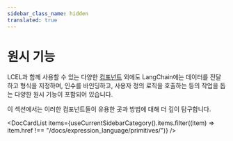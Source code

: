 ```yaml
---
sidebar_class_name: hidden
translated: true
---
```


# 원시 기능

LCEL과 함께 사용할 수 있는 다양한 [컴포넌트](/docs/modules) 외에도 LangChain에는 데이터를 전달하고 형식을 지정하며, 인수를 바인딩하고, 사용자 정의 로직을 호출하는 등의 작업을 돕는 다양한 원시 기능이 포함되어 있습니다.

이 섹션에서는 이러한 컴포넌트들이 유용한 곳과 방법에 대해 더 깊이 탐구합니다.


<DocCardList items={useCurrentSidebarCategory().items.filter((item) => item.href !== "/docs/expression_language/primitives/")} />